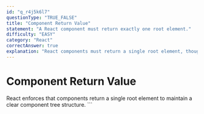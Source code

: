```yaml
---
id: "q_r4j5k6l7"
questionType: "TRUE_FALSE"
title: "Component Return Value"
statement: "A React component must return exactly one root element."
difficulty: "EASY"
category: "React"
correctAnswer: true
explanation: "React components must return a single root element, though you can use fragments (<></>) to avoid adding extra DOM nodes."
---
```


# Component Return Value

React enforces that components return a single root element to maintain a clear component tree structure.
\`\`\`
